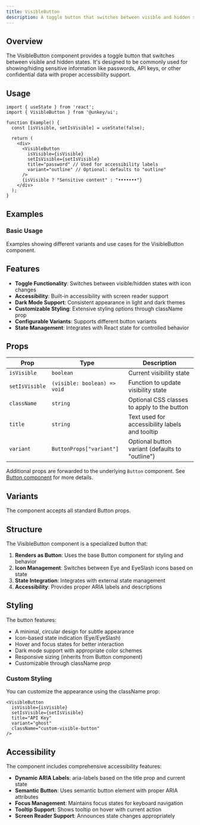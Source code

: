 ```yaml
---
title: VisibleButton
description: A toggle button that switches between visible and hidden states, commonly used for showing/hiding sensitive information like passwords or API keys.
---
```


## Overview

The VisibleButton component provides a toggle button that switches between visible and hidden states. It's designed to be commonly used for showing/hiding sensitive information like passwords, API keys, or other confidential data with proper accessibility support.

## Usage

```tsx
import { useState } from 'react';
import { VisibleButton } from '@unkey/ui';

function Example() {
  const [isVisible, setIsVisible] = useState(false);
  
  return (
    <div>
      <VisibleButton 
        isVisible={isVisible} 
        setIsVisible={setIsVisible}
        title="password" // Used for accessibility labels
        variant="outline" // Optional: defaults to "outline"
      />
      {isVisible ? "Sensitive content" : "•••••••"}
    </div>
  );
}
```

## Examples

### Basic Usage
Examples showing different variants and use cases for the VisibleButton component.

<VisibleButtonDemo />

## Features

- **Toggle Functionality**: Switches between visible/hidden states with icon changes
- **Accessibility**: Built-in accessibility with screen reader support
- **Dark Mode Support**: Consistent appearance in light and dark themes
- **Customizable Styling**: Extensive styling options through className prop
- **Configurable Variants**: Supports different button variants
- **State Management**: Integrates with React state for controlled behavior

## Props

| Prop | Type | Description |
|------|------|-------------|
| `isVisible` | `boolean` | Current visibility state |
| `setIsVisible` | `(visible: boolean) => void` | Function to update visibility state |
| `className` | `string` | Optional CSS classes to apply to the button |
| `title` | `string` | Text used for accessibility labels and tooltip |
| `variant` | `ButtonProps["variant"]` | Optional button variant (defaults to "outline") |

Additional props are forwarded to the underlying `Button` component. See [Button component](/design/components/buttons/button) for more details.

## Variants

The component accepts all standard Button props.

## Structure

The VisibleButton component is a specialized button that:

1. **Renders as Button**: Uses the base Button component for styling and behavior
2. **Icon Management**: Switches between Eye and EyeSlash icons based on state
3. **State Integration**: Integrates with external state management
4. **Accessibility**: Provides proper ARIA labels and descriptions

## Styling

The button features:

- A minimal, circular design for subtle appearance
- Icon-based state indication (Eye/EyeSlash)
- Hover and focus states for better interaction
- Dark mode support with appropriate color schemes
- Responsive sizing (inherits from Button component)
- Customizable through className prop

### Custom Styling

You can customize the appearance using the className prop:

```tsx
<VisibleButton
  isVisible={isVisible}
  setIsVisible={setIsVisible}
  title="API Key"
  variant="ghost"
  className="custom-visible-button"
/>
```

## Accessibility

The component includes comprehensive accessibility features:

- **Dynamic ARIA Labels**: aria-labels based on the title prop and current state
- **Semantic Button**: Uses semantic button element with proper ARIA attributes
- **Focus Management**: Maintains focus states for keyboard navigation
- **Tooltip Support**: Shows tooltip on hover with current action
- **Screen Reader Support**: Announces state changes appropriately